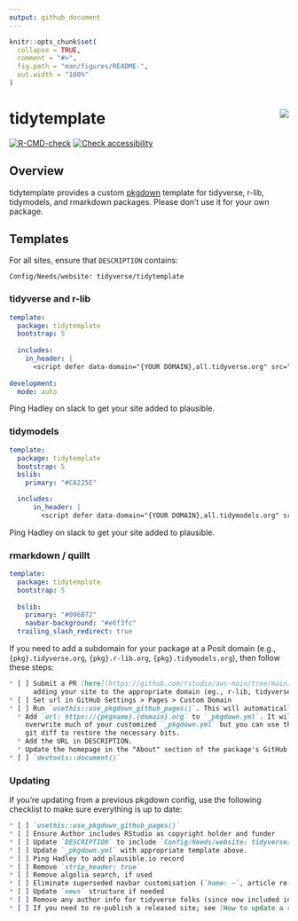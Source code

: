 ```yaml
---
output: github_document
---
```


<!-- README.md is generated from README.Rmd. Please edit that file -->

```r
knitr::opts_chunk$set(
  collapse = TRUE,
  comment = "#>",
  fig.path = "man/figures/README-",
  out.width = "100%"
)
```

# tidytemplate <img src="man/figures/logo.png" align="right" />
<!-- badges: start -->
[![R-CMD-check](https://github.com/tidyverse/tidytemplate/workflows/R-CMD-check/badge.svg)](https://github.com/tidyverse/tidytemplate/actions)
[![Check accessibility](https://img.shields.io/badge/check-accessibility-orange.svg)](http://wave.webaim.org/report#/http://tidytemplate.tidyverse.org)
<!-- badges: end -->

## Overview

tidytemplate provides a custom [pkgdown](https://pkgdown.r-lib.org) template for tidyverse, r-lib, tidymodels, and rmarkdown packages.  Please don't use it for your own package.

## Templates

For all sites, ensure that `DESCRIPTION` contains:

```
Config/Needs/website: tidyverse/tidytemplate
```

### tidyverse and r-lib

```yaml
template:
  package: tidytemplate
  bootstrap: 5
  
  includes:
    in_header: |
      <script defer data-domain="{YOUR DOMAIN},all.tidyverse.org" src="https://plausible.io/js/plausible.js"></script>
      
development:
  mode: auto
```

Ping Hadley on slack to get your site added to plausible.

### tidymodels

```yaml
template:
  package: tidytemplate
  bootstrap: 5
  bslib:
    primary: "#CA225E"

  includes:
      in_header: |
        <script defer data-domain="{YOUR DOMAIN},all.tidymodels.org" src="https://plausible.io/js/plausible.js"></script>  
```

Ping Hadley on slack to get your site added to plausible.

### rmarkdown / quillt

```yaml
template:
  package: tidytemplate
  bootstrap: 5
  
  bslib:
    primary: "#096B72"
    navbar-background: "#e6f3fc"
  trailing_slash_redirect: true
```

If you need to add a subdomain for your package at a Posit domain (e.g., 
`{pkg}.tidyverse.org`, `{pkg}.r-lib.org`, `{pkg}.tidymodels.org`), 
then follow these steps:

```md
* [ ] Submit a PR [here](https://github.com/rstudio/aws-main/tree/main/zones) \\
      adding your site to the appropriate domain (eg., r-lib, tidyverse, tidymodels)
* [ ] Set url in GitHub Settings > Pages > Custom Domain
* [ ] Run `usethis::use_pkgdown_github_pages()`. This will automatically:
  * Add `url: https://{pkgname}.{domain}.org` to `_pkgdown.yml`. It will \\
    overwrite much of your customized `_pkgdown.yml` but you can use the \\
    git diff to restore the necessary bits.
  * Add the URL in DESCRIPTION.
  * Update the homepage in the "About" section of the package's GitHub page
* [ ] `devtools::document()`
```

### Updating

If you're updating from a previous pkgdown config, use the following checklist to make sure everything is up to date:

````md
* [ ] `usethis::use_pkgdown_github_pages()`
* [ ] Ensure Author includes RStudio as copyright holder and funder
* [ ] Update `DESCRIPTION` to include `Config/Needs/website: tidyverse/tidytemplate`
* [ ] Update `_pkgdown.yml` with appropriate template above.
* [ ] Ping Hadley to add plausible.io record
* [ ] Remove `strip_header: true`
* [ ] Remove algolia search, if used
* [ ] Eliminate superseded navbar customisation (`home: ~`, article re-ordering)
* [ ] Update `news` structure if needed
* [ ] Remove any author info for tidyverse folks (since now included in template)
* [ ] If you need to re-publish a released site; see [How to update a released site](https://pkgdown.r-lib.org/dev/articles/how-to-update-released-site.html)
````
